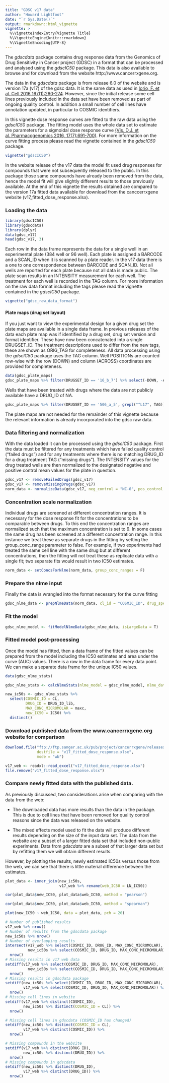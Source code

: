 ```yaml
---
title: "GDSC v17 data"
author: "Howard Lightfoot"
date: "`r Sys.Date()`"
output: rmarkdown::html_vignette
vignette: >
  %\VignetteIndexEntry{Vignette Title}
  %\VignetteEngine{knitr::rmarkdown}
  %\VignetteEncoding{UTF-8}
---
```


The *gdscdata* package contains drug response data from the Genomics of Drug Sensitivity in Cancer project (GDSC) in a format that can be processed and analysed using the *gdscIC50* package. This data is also available to browse and for download from the website http://www.cancerrxgene.org.

The data in the *gdscdata* package is from release 6.0 of the website and is version 17a (v17) of the gdsc data. It is the same data as used in [Iorio, F. et al. Cell 2016 167(1):260-274](https://doi.org/10.1016/j.cell.2016.06.017). However, since the initial release some cell lines previously included in the data set have been removed as part of ongoing quality control. In addition a small number of cell lines have annotation updated, in particular to COSMIC identifiers.

In this vignette dose response curves are fitted to the raw data using the *gdscIC50* package. The fitting model uses the whole data set to estimate the parameters for a sigmoidal dose response curve [(Vis, D.J. et al. Pharmacogenomics 2016, 17(7):691-700)](https://www.ncbi.nlm.nih.gov/pubmed/27180993). For more information on the curve fitting process please read the vignette contained in the *gdscIC50* package.

```r
vignette("gdscIC50")
```

In the website release of the v17 data the model fit used drug responses for compounds that were not subsequently released to the public. In this package those same compounds have already been removed from the data, hence the model fit will give slightly different results to those previously available. At the end of this vignette the results obtained are compared to the version 17a fitted data available for download from the canccerrxgene website (v17_fitted_dose_response.xlsx). 



### Loading the data

```r
library(gdscIC50)
library(gdscdata)
library(dplyr)
data(gdsc_v17)
head(gdsc_v17, 3)
```

Each row in the data frame represents the data for a single well in an experimental plate (384 well or 96 well). Each plate is assigned a BARCODE and a SCAN_ID when it is scanned by a plate reader. In the v17 data there is a one to one correspondence between BARCODE and SCAN_ID. Not all wells are reported for each plate because not all data is made public. The plate scan results in an INTENSITY measurement for each well. The treatment for each well is recorded in the TAG column. For more information on the raw data format including the tags please read the vignette contained in the *gdscIC50* package.

```r
vignette("gdsc_raw_data_format")
```

#### Plate maps (drug set layout)

If you just want to view the experimental design for a given drug set the plate maps are available in a single data frame. In previous releases of the data each plate map was if identified by a drug set, drug set version and format identifier. These have now been concatenated into a single DRUGSET_ID. The treatment descriptions used to differ from the new tags, these are shown as ORIG_TAG for completeness. All data processing using the *gdscIC50* package uses the TAG column. Well POSITIONs are counted row-wise with the row (DOWN) and column (ACROSS) coordinates are provided for completeness.

```r
data(gdsc_plate_maps)
gdsc_plate_maps %>% filter(DRUGSET_ID == '16_b_7') %>% select(-DOWN, -ACROSS) %>% slice(99:109)
```
Wells that have been treated with drugs where the data are not publicly available have a DRUG_ID of NA.
```r
gdsc_plate_maps %>% filter(DRUGSET_ID == '506_a_5', grepl("^L17", TAG))
```
The plate maps are not needed for the remainder of this vignette because the relevant information is already incorporated into the gdsc raw data.

### Data filtering and normalization

With the data loaded it can be processed using the *gdscIC50* package. First the data must be filtered for any treatments which have failed quality control ("failed drugs") and for any treatments where there is no matching DRUG_ID for a drug treatment TAG ("missing drugs"). The INTENSITY values for the drug treated wells are then normalized to the designated negative and positive control mean values for the plate in question.

```r
gdsc_v17 <- removeFailedDrugs(gdsc_v17)
gdsc_v17 <- removeMissingDrugs(gdsc_v17)
norm_data <- normalizeData(gdsc_v17, neg_control = "NC-0", pos_control = "B")
```

### Concentration scale normalization
Individual drugs are screened at different concentration ranges. It is necessary for the dose response fit for the concentrations to be comparable between drugs. To this end the concentration ranges are normalized such that the maximum concentration is set to 9.  In some cases the same drug has been screened at a different concentration range. In this instance we treat these as separate drugs in the fitting by setting the group_conc_range parameter to false. For example, if two experiments had treated the same cell line with the same drug but at different concentrations, then the fitting will not treat these as replicate data with a single fit; two separate fits would result in two IC50 estimates.

```r
norm_data <- setConcsForNlme(norm_data, group_conc_ranges = F)
```

### Prepare the nlme input 
Finally the data is wrangled into the format necessary for the curve fitting
```r
gdsc_nlme_data <- prepNlmeData(norm_data, cl_id = "COSMIC_ID", drug_specifiers = c("DRUG_ID_lib", "maxc"))
```

### Fit the model
```r
gdsc_nlme_model <- fitModelNlmeData(gdsc_nlme_data, isLargeData = T)
```

### Fitted model post-processing
Once the model has fitted, then a data frame of the fitted values can be prepared from the model including the IC50 estimates and area under the curve (AUC) values. There is a row in the data frame for every data point. We can make a separate data frame for the unique IC50 values.

```r
data(gdsc_nlme_stats)
```
```r
gdsc_nlme_stats <- calcNlmeStats(nlme_model = gdsc_nlme_model, nlme_data = gdsc_nlme_data)
```
```r
new_ic50s <- gdsc_nlme_stats %>% 
  select(COSMIC_ID = CL, 
         DRUG_ID = DRUG_ID_lib, 
         MAX_CONC_MICROMOLAR = maxc, 
         new_IC50 = IC50) %>% 
  distinct()
```

### Download published data from the www.cancerrxgene.org website for comparison
```r
download.file("ftp://ftp.sanger.ac.uk/pub/project/cancerrxgene/releases/release-6.0/v17_fitted_dose_response.xlsx",
              destfile = "v17_fitted_dose_response.xlsx",
              mode = "wb")

v17_web <- readxl::read_excel("v17_fitted_dose_response.xlsx")
file.remove("v17_fitted_dose_response.xlsx")
```

### Compare newly fitted data with the published data.

As previously discussed, two considerations arise when comparing with the data from the web:

- The downloaded data has more results than the data in the package. This is due to cell lines that have been removed for quality control reasons since the data was released on the website.

- The mixed effects model used to fit the data will produce different results depending on the size of the input data set. The data from the website are a subset of a larger fitted data set that included non-public experiments. Data from *gdscdata* are a subset of that larger data set but by refitting them we will obtain different results. 

However, by plotting the results, newly estimated IC50s versus those from the web, we can see that there is little material difference between the estimates.

```r
plot_data <- inner_join(new_ic50s,
                        v17_web %>% rename(web_IC50 = LN_IC50))

cor(plot_data$new_IC50, plot_data$web_IC50, method = "pearson")

cor(plot_data$new_IC50, plot_data$web_IC50, method = "spearman")

plot(new_IC50 ~ web_IC50, data = plot_data, pch = 20)

```

```r
# Number of published results
v17_web %>% nrow()
# Number of results from the gdscdata package
new_ic50s %>% nrow()
# Number of overlapping results
intersect(v17_web %>% select(COSMIC_ID, DRUG_ID, MAX_CONC_MICROMOLAR), 
          new_ic50s %>% select(COSMIC_ID, DRUG_ID, MAX_CONC_MICROMOLAR)) %>% 
  nrow()
# Missing results in v17 web data
setdiff(v17_web %>% select(COSMIC_ID, DRUG_ID, MAX_CONC_MICROMOLAR), 
          new_ic50s %>% select(COSMIC_ID, DRUG_ID, MAX_CONC_MICROMOLAR)) %>% 
  nrow()
# Missing results in gdscdata package
setdiff(new_ic50s %>% select(COSMIC_ID, DRUG_ID, MAX_CONC_MICROMOLAR),
        v17_web %>% select(COSMIC_ID, DRUG_ID, MAX_CONC_MICROMOLAR)) %>% 
  nrow()
# Missing cell lines in website 
setdiff(v17_web %>% distinct(COSMIC_ID), 
        new_ic50s %>% distinct(COSMIC_ID = CL)) %>% 
  nrow()

# Missing cell lines in gdscdata (COSMIC_ID has changed)
setdiff(new_ic50s %>% distinct(COSMIC_ID = CL),
        v17_web %>% distinct(COSMIC_ID)) %>% 
  nrow()

# Missing compounds in the website
setdiff(v17_web %>% distinct(DRUG_ID), 
        new_ic50s %>% distinct(DRUG_ID)) %>% 
  nrow()
# Missing compounds in gdscdata
setdiff(new_ic50s %>% distinct(DRUG_ID),
        v17_web %>% distinct(DRUG_ID)) %>% 
  nrow()
```








